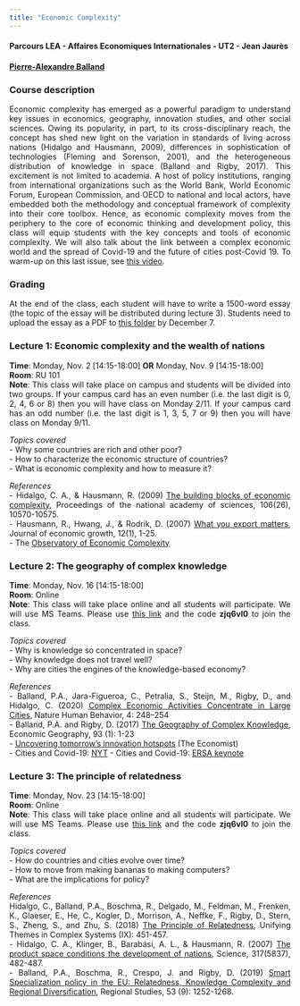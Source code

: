 ```yaml
---
title: "Economic Complexity"
---
```


<style>
body {
text-align: justify}
</style>

#### Parcours LEA - Affaires Economiques Internationales - UT2 - Jean Jaurès  
#### [Pierre-Alexandre Balland](https://www.paballand.com)  

### Course description     
Economic complexity has emerged as a powerful paradigm to understand key issues in economics, geography, innovation studies, and other social sciences. Owing its popularity, in part, to its cross-disciplinary reach, the concept has shed new light on the variation in standards of living across nations (Hidalgo and Hausmann, 2009), differences in sophistication of technologies (Fleming and Sorenson, 2001), and the heterogeneous distribution of knowledge in space (Balland and Rigby, 2017). This excitement is not limited to academia. A host of policy institutions, ranging from international organizations such as the World Bank, World Economic Forum, European Commission, and OECD to national and local actors, have embedded both the methodology and conceptual framework of complexity into their core toolbox. Hence, as economic complexity moves from the periphery to the core of economic thinking and development policy, this class will equip students with the key concepts and tools of economic complexity. We will also talk about the link between a complex economic world and the spread of Covid-19 and the future of cities post-Covid 19. To warm-up on this last issue, see [this video](https://www.youtube.com/watch?v=C0YMLBT16n4).     

### Grading       
At the end of the class, each student will have to write a 1500-word essay (the topic of the essay will be distributed during lecture 3). Students need to upload the essay as a PDF to [this folder](https://www.dropbox.com/request/llPSmiSfsOESnupixdJb) by December 7.  

### Lecture 1: Economic complexity and the wealth of nations   
**Time**: Monday, Nov. 2 [14:15-18:00] **OR** Monday, Nov. 9 [14:15-18:00]   
**Room**: RU 101  
**Note**: This class will take place on campus and students will be divided into two groups. If your campus card has an even number (i.e. the last digit is 0, 2, 4, 6 or 8) then you will have class on Monday 2/11. If your campus card has an odd number (i.e. the last digit is 1, 3, 5, 7 or 9) then you will have class on Monday 9/11.  

*Topics covered*  
- Why some countries are rich and other poor?  
- How to characterize the economic structure of countries?  
- What is economic complexity and how to measure it?  

*References*   
- Hidalgo, C. A., & Hausmann, R. (2009) [The building blocks of economic complexity](https://www.pnas.org/content/106/26/10570), Proceedings of the national academy of sciences, 106(26), 10570-10575.     
- Hausmann, R., Hwang, J., & Rodrik, D. (2007) [What you export matters](https://drodrik.scholar.harvard.edu/files/dani-rodrik/files/what-you-export-matters.pdf), Journal of economic growth, 12(1), 1-25.    
- The [Observatory of Economic Complexity](atlas.media.mit.edu)    

### Lecture 2:  The geography of complex knowledge   
**Time**: Monday, Nov. 16 [14:15-18:00]   
**Room**: Online  
**Note**: This class will take place online and all students will participate. We will use MS Teams. Please use [this link](https://teams.microsoft.com/l/team/19%3a490eefad5ea5415d998396476821648a%40thread.tacv2/conversations?groupId=2dba9a84-50bb-49da-b590-47b16aef566d&tenantId=d72758a0-a446-4e0f-a0aa-4bf95a4a10e7) and the code **zjq6vl0** to join the class.  

*Topics covered*  
- Why is knowledge so concentrated in space?  
- Why knowledge does not travel well?   
- Why are cities the engines of the knowledge-based economy?  

*References*  
- Balland, P.A., Jara-Figueroa, C., Petralia, S., Steijn, M., Rigby, D., and Hidalgo, C. (2020) [Complex Economic Activities Concentrate in Large Cities](https://www.nature.com/articles/s41562-019-0803-3), Nature Human Behavior, 4: 248–254     
- Balland, P.A. and Rigby, D. (2017) [The Geography of Complex Knowledge](https://media.wix.com/ugd/c5611b_4594fd3eb340409c9c57cceedd629928.pdf), Economic Geography, 93 (1): 1-23   
- [Uncovering tomorrow’s innovation hotspots](https://innovationmatters.economist.com/pdf/tomorrowsinnovationhotspots.pdf) (The Economist)  
- Cities and Covid-19: [NYT](https://www.nytimes.com/2020/07/21/business/cities-have-survived-pandemics-before-what-about-this-one.html) 
- Cities and Covid-19: [ERSA keynote](https://www.youtube.com/watch?v=C0YMLBT16n4)   

### Lecture 3:  The principle of relatedness      
**Time**: Monday, Nov. 23 [14:15-18:00]   
**Room**: Online  
**Note**: This class will take place online and all students will participate. We will use MS Teams. Please use [this link](https://teams.microsoft.com/l/team/19%3a490eefad5ea5415d998396476821648a%40thread.tacv2/conversations?groupId=2dba9a84-50bb-49da-b590-47b16aef566d&tenantId=d72758a0-a446-4e0f-a0aa-4bf95a4a10e7) and the code **zjq6vl0** to join the class.  

*Topics covered*   
- How do countries and cities evolve over time?  
- How to move from making bananas to making computers?   
- What are the implications for policy?  

*References*  
Hidalgo, C., Balland, P.A., Boschma, R., Delgado, M., Feldman, M., Frenken, K., Glaeser, E., He, C., Kogler, D., Morrison, A., Neffke, F., Rigby, D., Stern, S., Zheng, S., and Zhu, S. (2018) [The Principle of Relatedness](https://link.springer.com/chapter/10.1007/978-3-319-96661-8_46), Unifying Themes in Complex Systems (IX): 451-457.   
- Hidalgo, C. A., Klinger, B., Barabási, A. L., & Hausmann, R. (2007) [The product space conditions the development of nations](https://arxiv.org/ftp/arxiv/papers/0708/0708.2090.pdf), Science, 317(5837), 482-487.    
- Balland, P.A., Boschma, R., Crespo, J. and Rigby, D. (2019) [Smart Specialization policy in the EU: Relatedness, Knowledge Complexity and Regional Diversification](https://doi.org/10.1080/00343404.2018.1437900), Regional Studies, 53 (9): 1252-1268.   



